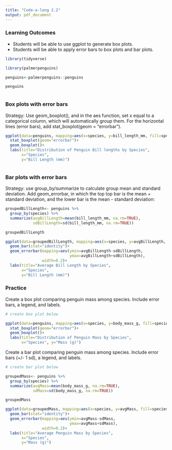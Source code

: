 ```yaml
---
title: "Code-a-long 2.2"
output: pdf_document
---
```


### Learning Outcomes


-   Students will be able to use ggplot to generate box plots.
-   Students will be able to apply error bars to box plots and bar plots.



```r
library(tidyverse)

library(palmerpenguins)

penguins<-palmerpenguins::penguins

penguins



```

### Box plots with error bars

Strategy: Use geom_boxplot(), and in the aes function, set x equal to a categorical column, which will automatically group them. For the horizontal lines (error bars), add stat_boxplot(geom = "errorbar").

```r

ggplot(data=penguins, mapping=aes(x=species, y=bill_length_mm, fill=species))+
  stat_boxplot(geom="errorbar")+
  geom_boxplot()+
  labs(title="Distribution of Penguin Bill lengths by Species",
       x="Species", 
       y="Bill Length (mm)")



```

### Bar plots with error bars

Strategy: use group_by/summarize to calculate group mean and standard deviation. Add geom_errorbar, in which the top top bar is the mean + standard deviation, and the lower bar is the mean - standard deviation:

```r

groupedBillLength<- penguins %>% 
  group_by(species) %>%
  summarize(avgBillLength=mean(bill_length_mm, na.rm=TRUE), 
            sdBillLength=sd(bill_length_mm, na.rm=TRUE))

groupedBillLength

ggplot(data=groupedBillLength, mapping=aes(x=species, y=avgBillLength, fill=species))+
  geom_bar(stat="identity")+
  geom_errorbar(mapping=aes(ymin=avgBillLength-sdBillLength, 
                            ymax=avgBillLength+sdBillLength), 
                width=0.2)+
  labs(title="Average Bill Length by Species", 
       x="Species", 
       y="Bill Length (mm)")


```

### Practice

Create a box plot comparing penguin mass among species. Include error bars, a legend, and labels.

```r
# create box plot below

ggplot(data=penguins, mapping=aes(x=species, y=body_mass_g, fill=species))+
  stat_boxplot(geom="errorbar")+
  geom_boxplot()+
  labs(title="Distribution of Penguin Mass by Species",
       x="Species", y="Mass (g)")


```

Create a bar plot comparing penguin mass among species. Include error bars (+/- 1 sd), a legend, and labels.

```r
# create bar plot below

groupedMass<- penguins %>% 
  group_by(species) %>%
  summarize(avgMass=mean(body_mass_g, na.rm=TRUE), 
            sdMass=sd(body_mass_g, na.rm=TRUE))

groupedMass

ggplot(data=groupedMass, mapping=aes(x=species, y=avgMass, fill=species))+
  geom_bar(stat="identity")+
  geom_errorbar(mapping=aes(ymin=avgMass-sdMass, 
                            ymax=avgMass+sdMass), 
                width=0.2)+
  labs(title="Average Penguin Mass by Species", 
       x="Species", 
       y="Mass (g)")




```

